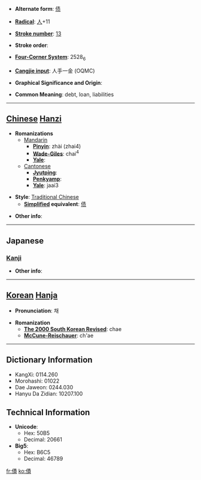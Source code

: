 * '''Alternate form''': [[债]]

* '''[[Wiktionary:Chinese radical index| Radical]]''': [[Wiktionary:Chinese radical index 人|人]]+11

* '''[[Wiktionary:Chinese total strokes index|Stroke number]]''': [[Wiktionary:Chinese total strokes index 13|13]]

* '''Stroke order''': 

* '''[[Wiktionary:Chinese four corner index|Four-Corner System]]''': 2528<sub>6</sub>

* '''[[Wiktionary:Chinese Cangjie index|Cangjie input]]''': 人手一金 (OQMC)

* '''Graphical Significance and Origin''': 

* '''Common Meaning''': debt, loan, liabilities

----

== [[Chinese]] [[Hanzi]] ==

* '''Romanizations'''
** [[Mandarin]]
*** '''[[Pinyin]]''': zhài (zhai4)
*** '''[[Wade-Giles]]''': chai<sup>4</sup>
*** '''[[Yale]]''': 
**[[Cantonese]]
***'''[[Jyutping]]''':
***'''[[Penkyamp]]''': 
***'''[[Yale]]''': jaai3

* '''Style''': [[Traditional Chinese]] 
** '''[[Simplified Chinese|Simplified]] equivalent''': [[债]]

* '''Other info''': 

----

==Japanese==
===[[Kanji]]===
{{kanji|on readings=[[さい]] (sai)
|kun readings=[[かり]] (kari)
}}

* '''Other info''':  

----

== [[Korean]] [[Hanja]] ==

* '''Pronunciation''': 채

* '''Romanization'''
** '''[[The 2000 South Korean Revised Romanization|The 2000 South Korean Revised]]''': chae
** '''[[McCune-Reischauer]]''': ch'ae

----

== Dictionary Information ==

* KangXi: 0114.260
* Morohashi: 01022
* Dae Jaweon: 0244.030
* Hanyu Da Zidian: 10207.100

== Technical Information ==

* '''Unicode''':
** Hex: 50B5
** Decimal: 20661
* '''Big5''':
** Hex: B6C5
** Decimal: 46789

[[fr:債]]
[[ko:債]]